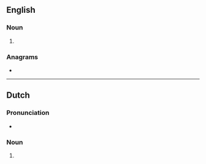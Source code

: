 ==English==

===Noun===
{{head|en|noun form}}

# {{plural of|en|lipstick}}

===Anagrams===
* {{anagrams|en|a=ciiklpsst|lickspits|picklists|slipstick}}

----

==Dutch==

===Pronunciation===
* {{audio|nl|Nl-lipsticks.ogg|Audio}}

===Noun===
{{head|nl|noun form}}

# {{nl-noun form of|pl|lipstick}}